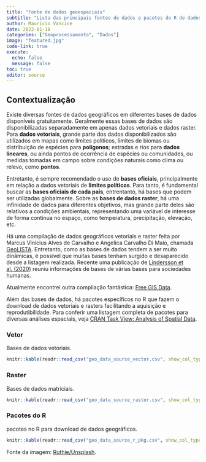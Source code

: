 ```yaml
---
title: "Fonte de dados geoespaciais"
subtitle: "Lista das principais fontes de dados e pacotes do R de dados geoespaciais"
author: Maurício Vancine
date: 2022-01-18
categories: ["Geoprocessamento", "Dados"]
image: "featured.jpg"
code-link: true
execute:
  echo: false
  message: false
toc: true
editor: source
---
```


## Contextualização

Existe diversas fontes de dados geográficos em diferentes bases de dados disponíveis gratuitamente. Geralmente essas bases de dados são disponibilizadas separadamente em apenas dados vetoriais e dados raster. Para **dados vetoriais**, grande parte dos dados disponibilizados são utilizados em mapas como limites políticos, limites de biomas ou distribuição de espécies para **polígonos**; estradas e rios para **dados lineares**, ou ainda pontos de ocorrência de espécies ou comunidades, ou medidas tomadas em campo sobre condições naturais como clima ou relevo, como **pontos**.

Entretanto, é sempre recomendado o uso de **bases oficiais**, principalmente em relação a dados vetoriais de **limites políticos**. Para tanto, é fundamental buscar as **bases oficiais de cada país**, entrentanto, há bases que podem ser utilizadas globalmente. Sobre as **bases de dados raster**, há uma infinidade de dados para diferentes objetivos, mas grande parte deles são relativos a condições ambientais, representando uma variável de interesse de forma contínua no espaço, como temperatura, precipitação, elevação, etc.

Há uma compilação de dados geográficos vetoriais e raster feita por Marcus Vinícius Alves de Carvalho e Angelica Carvalho Di Maio, chamada [GeoLISTA](http://www.clickgeo.com.br/wp-content/uploads/2018/05/GeoLISTA.pdf). Entretanto, como as bases de dados tendem a ser muito dinâmicas, é possível que muitas bases tenham surgido e desaparecido desde a listagem realizada. Recente uma publicação de [Lindersson et al. (2020)](https://wires.onlinelibrary.wiley.com/doi/full/10.1002/wat2.1424) reuniu informações de bases de várias bases para sociedades humanas.

Atualmente encontrei outra compilação fantástica: [Free GIS Data](http://freegisdata.rtwilson.com/#home).

Além das bases de dados, há pacotes específicos no R que fazem o download de dados vetoriais e rasters facilitando a aquisição e reprodutibilidade. Para conferir uma listagem completa de pacotes para diversas análises espaciais, veja [CRAN Task View: Analysis of Spatial Data](https://cran.r-project.org/web/views/Spatial.html).

### Vetor

Bases de dados vetoriais.

```r
knitr::kable(readr::read_csv("geo_data_source_vector.csv", show_col_types = FALSE))
```

### Raster

Bases de dados matriciais.

```r
knitr::kable(readr::read_csv("geo_data_source_raster.csv", show_col_types = FALSE))
```

### Pacotes do R

pacotes no R para download de dados geográficos.

```r
knitr::kable(readr::read_csv("geo_data_source_r_pkg.csv", show_col_types = FALSE))
```

Fonte da imagem: [Ruthie/Unsplash](https://unsplash.com/pt-br/fotografias/mapa-globo-rolar-lote-a6mfMjCFkII).

<style>
#topBtn {
display: none;
position: fixed;
bottom: 105px; /* um pouco acima do fundo */
left: 50%;
transform: translateX(-50%);
padding: 10px 14px;
font-size: 20px;
border: none;
border-radius: 6px;
background-color: rgba(28, 108, 190, 0.7); /* azul com transparência */
color: white;
cursor: pointer;
box-shadow: 0 2px 6px rgba(0,0,0,0.3);
transition: background-color 0.3s;
}
#topBtn:hover {
background-color: rgba(0, 86, 179, 0.9);
}
</style>

<button id="topBtn" onclick="window.scrollTo({top: 0, behavior: 'smooth'});">↑ Topo</button>

<script>
const btn = document.getElementById("topBtn");

window.addEventListener("scroll", () => {
const scrollBottom = window.innerHeight + window.scrollY;
const docHeight = document.documentElement.scrollHeight;

if (scrollBottom >= docHeight - 200) { // aparece um pouco antes do final
btn.style.display = "block";
} else {
btn.style.display = "none";
}
});
</script>

